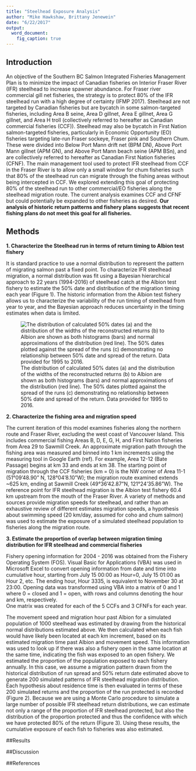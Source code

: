 ```yaml
---
title: "Steelhead Exposure Analysis"
author: "Mike Hawkshaw, Brittany Jenewein"
date: "6/22/2017"
output: 
  word_document:
    fig_caption: true
---
```

## Introduction

An objective of the Southern BC Salmon Integrated Fisheries Management Plan is to minimize the impact of Canadian fisheries on Interior Fraser River (IFR) steelhead to increase spawner abundance. 
For Fraser river commercial gill net fisheries, the strategy is to protect 80% of the IFR steelhead run with a high degree of certainty (IFMP 2017). 
Steelhead are not targeted by Canadian fisheries but are bycatch in some salmon-targeted fisheries, including Area B seine, Area D gillnet, Area E gillnet, Area G gillnet, and Area H troll (collectively referred to hereafter as Canadian commercial fisheries (CCF)). Steelhead may also be bycatch in First Nation salmon-targeted fisheries, particularly in Economic Opportunity (EO) fisheries targeting late-run Fraser sockeye, Fraser pink and Southern Chum. These were divided into Below Port Mann drift net (BPM DN), Above Port Mann gillnet (APM GN), and Above Port Mann beach seine (APM BSn), and are collectively referred to hereafter as Canadian First Nation fisheries (CFNF). 
The main management tool used to protect IFR steelhead from CCF in the Fraser River is to allow only a small window for chum fisheries such that 80% of the steelhead run can migrate through the fishing areas without being intercepted in CCF. 
We explored extending this goal of protecting 80% of the steelhead run to other commercial/EO fisheries along the steelhead migration route. The current analysis examines CCF and CFNF but could potentially be expanded to other fisheries as desired.
**Our analysis of historic return patterns and fishery plans suggests that recent fishing plans do not meet this goal for all fisheries.** 

## Methods 

**1. Characterize the Steelhead run in terms of return timing to Albion test fishery**  

It is standard practice to use a normal distribution to represent the pattern of migrating salmon past a fixed point. 
To characterize IFR steelhead migration, a normal distribution was fit using a Bayesian hierarchical approach to 22 years (1994-2016) of steelhead catch at the Albion test fishery to estimate the 50% date and distribution of the migration timing each year (Figure 1). 
The historic information from the Albion test fishery allows us to characterize the variability of the run timing of steelhead from year to year, and the Bayesian approach reduces uncertainty in the timing estimates when data is limited.  

<!----These graphs need to be recreated---->
![The distribution of calculated 50% dates (a) and the distribution of the widths of the reconstructed returns (b) to Albion are shown as both histograms (bars) and normal approximations of the distribution (red line). The 50% dates plotted against the spread of the runs (c) demonstrating no relationship between 50% date and spread of the return.  Data provided for 1995 to 2016.\label{figurelabel}](/DFO-MPO/github/Steelhead/Outputs/testing.png)  

**2. Characterize the fishing area and migration speed**  

The current iteration of this model examines fisheries along the northern route and Fraser River, excluding the west coast of Vancouver Island. This includes commercial fishing Areas B, D, E, G, H, and First Nation fisheries from Area 29 to Sawmill Creek.
An approximate migration path through the fishing area was measured and binned into 1 km increments using the measuring tool in Google Earth (ref). 
For example, Area 12-12 (Bate Passage) begins at km 33 and ends at km 38. 
The starting point of migration through the CCF fisheries (km = 0) is the NW corner of Area 11-1 (51°09'48.90" N, 128°04'8.10"W); the migration route examined extends ~625 km, ending at Sawmill Creek (49°36'42.87"N, 121°24'35.86"W).
The reference point for IFR steelhead migration is the Albion test fishery 60.4 km upstream from the mouth of the Fraser River. 
A variety of methods and sources provide migration speeds for steelhead, and rather than an exhaustive review of different estimates migration speeds, a hypothesis about swimming speed (20 km/day, assumed for coho and chum salmon) was used to estimate the exposure of a simulated steelhead population to fisheries along the migration route. 

**3. Estimate the proportion of overlap between migration timing distribution for IFR steelhead and commercial fisheries**  

Fishery opening information for 2004 - 2016 was obtained from the Fishery Operating System (FOS). 
Visual Basic for Applications (VBA) was used in Microsoft Excel to convert opening information from date and time into cumulative hour, starting from July 15 00:00 as Hour=0, July 15 01:00 as Hour 2, etc. 
The ending hour, Hour 3335, is equivalent to November 30 at 23:00. 
Opening data was transformed using VBA into a matrix of 0 and 1 where 0 = closed and 1 = open, with rows and columns denoting the hour and km, respectively.  
One matrix was created for each of the 5 CCFs and 3 CFNFs for each year.  

The movement speed and migration hour past Albion for a simulated population of 1000 steelhead was estimated by drawing from the historical normal distributions estimated above. 
We then calculated when each fish would have likely been located at each km increment, based on its estimated migration time past Albion and movement speed. 
This information was used to look up if there was also a fishery open in the same location at the same time, indicating the fish was exposed to an open fishery. 
We estimated the proportion of the population exposed to each fishery annually. 
In this case, we assume a migration pattern drawn from the historical distribution of run spread and 50% return date estimated above to generate 200 simulated patterns of IFR steelhead migration distribution. 
Each hypothesis about residence time is then evaluated in terms of these 200 simulated returns and the proportion of the run protected is recorded (Figure 2). 
Because we are using a Monte Carlo procedure to simulate a large number of possible IFR steelhead return distributions, we can estimate not only a range of the proportion of IFR steelhead protected, but also the distribution of the proportion protected and thus the confidence with which we have protected 80% of the return (Figure 3). 
Using these results, the cumulative exposure of each fish to fisheries was also estimated. 

##Results

##Discussion

##References